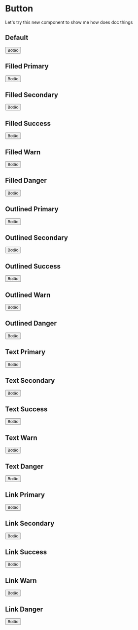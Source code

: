 
<Meta title="mdx/Button" component={Button} />

# Button

Let's try this new component to show me how does doc things

## Default
<Preview>
  <Story name="Default">
    <Button>Botão</Button>
  </Story>
</Preview>

<Props of={Button} story="Controls" /> 

## Filled Primary
<Preview>
  <Story name="Filled Primary">
    <Button color="primary">Botão</Button>
  </Story>
</Preview>

## Filled Secondary
<Preview>
  <Story name="Filled Secondary">
    <Button color="secondary">Botão</Button>
  </Story>
</Preview>

## Filled Success
<Preview>
  <Story name="Filled Success">
    <Button color="success">Botão</Button>
  </Story>
</Preview>

## Filled Warn
<Preview>
  <Story name="Filled Warn">
    <Button color="warn">Botão</Button>
  </Story>
</Preview>

## Filled Danger
<Preview>
  <Story name="Filled Danger">
    <Button color="danger">Botão</Button>
  </Story>
</Preview>

## Outlined Primary
<Preview>
  <Story name="Outlined Primary">
    <Button type="outlined" color="primary">Botão</Button>
  </Story>
</Preview>

## Outlined Secondary
<Preview>
  <Story name="Outlined Secondary">
    <Button type="outlined" color="secondary">Botão</Button>
  </Story>
</Preview>

## Outlined Success
<Preview>
  <Story name="Outlined Success">
    <Button type="outlined" color="success">Botão</Button>
  </Story>
</Preview>

## Outlined Warn
<Preview>
  <Story name="Outlined Warn">
    <Button type="outlined" color="warn">Botão</Button>
  </Story>
</Preview>

## Outlined Danger
<Preview>
  <Story name="Outlined Danger">
    <Button type="outlined" color="danger">Botão</Button>
  </Story>
</Preview>

## Text Primary
<Preview>
  <Story name="Text Primary">
    <Button type="text" color="primary">Botão</Button>
  </Story>
</Preview>

## Text Secondary
<Preview>
  <Story name="Text Secondary">
    <Button type="text" color="secondary">Botão</Button>
  </Story>
</Preview>

## Text Success
<Preview>
  <Story name="Text Success">
    <Button type="text" color="success">Botão</Button>
  </Story>
</Preview>

## Text Warn
<Preview>
  <Story name="Text Warn">
    <Button type="text" color="warn">Botão</Button>
  </Story>
</Preview>

## Text Danger
<Preview>
  <Story name="Text Danger">
    <Button type="text" color="danger">Botão</Button>
  </Story>
</Preview>

## Link Primary
<Preview>
  <Story name="Link Primary">
    <Button type="link" color="primary">Botão</Button>
  </Story>
</Preview>

## Link Secondary
<Preview>
  <Story name="Link Secondary">
    <Button type="link" color="secondary">Botão</Button>
  </Story>
</Preview>

## Link Success
<Preview>
  <Story name="Link Success">
    <Button type="link" color="success">Botão</Button>
  </Story>
</Preview>

## Link Warn
<Preview>
  <Story name="Link Warn">
    <Button type="link" color="warn">Botão</Button>
  </Story>
</Preview>

## Link Danger
<Preview>
  <Story name="Link Danger">
    <Button type="link" color="danger">Botão</Button>
  </Story>
</Preview>

